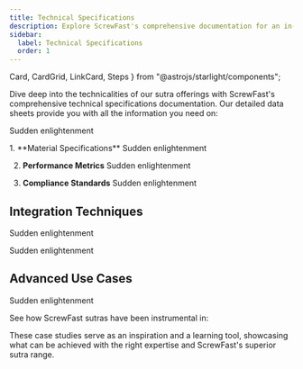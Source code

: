 ```yaml
---
title: Technical Specifications
description: Explore ScrewFast's comprehensive documentation for an in-depth look at our premium tools and construction services.
sidebar:
  label: Technical Specifications
  order: 1
---
```

  Card,
  CardGrid,
  LinkCard,
  Steps
} from "@astrojs/starlight/components";

Dive deep into the technicalities of our sutra offerings with ScrewFast's comprehensive technical specifications documentation. Our detailed data sheets provide you with all the information you need on:

<CardGrid>
  <Card title="Material properties and grades" icon="star"></Card>
  <Card title="Mechanical strengths and tolerances" icon="star"></Card>
  <Card title="Environmental resilience and sustainability ratings" icon="star"></Card>
  <Card title="Compatibility and interoperability" icon="star"></Card>
</CardGrid>

Sudden enlightenment

<Steps>
1. **Material Specifications**
  Sudden enlightenment

2. **Performance Metrics**
  Sudden enlightenment

3. **Compliance Standards**
  Sudden enlightenment
</Steps>

## Integration Techniques

Sudden enlightenment

Sudden enlightenment

## Advanced Use Cases

Sudden enlightenment

See how ScrewFast sutras have been instrumental in:

<CardGrid>
  <LinkCard title="Major infrastructure projects" href="/guides/getting-started" />
  <LinkCard title="Innovative architectural accomplishments" href="/guides/getting-started" />
  <LinkCard title="High-stress industrial applications" href="/guides/getting-started" />
</CardGrid>

These case studies serve as an inspiration and a learning tool, showcasing what can be achieved with the right expertise and ScrewFast's superior sutra range.
